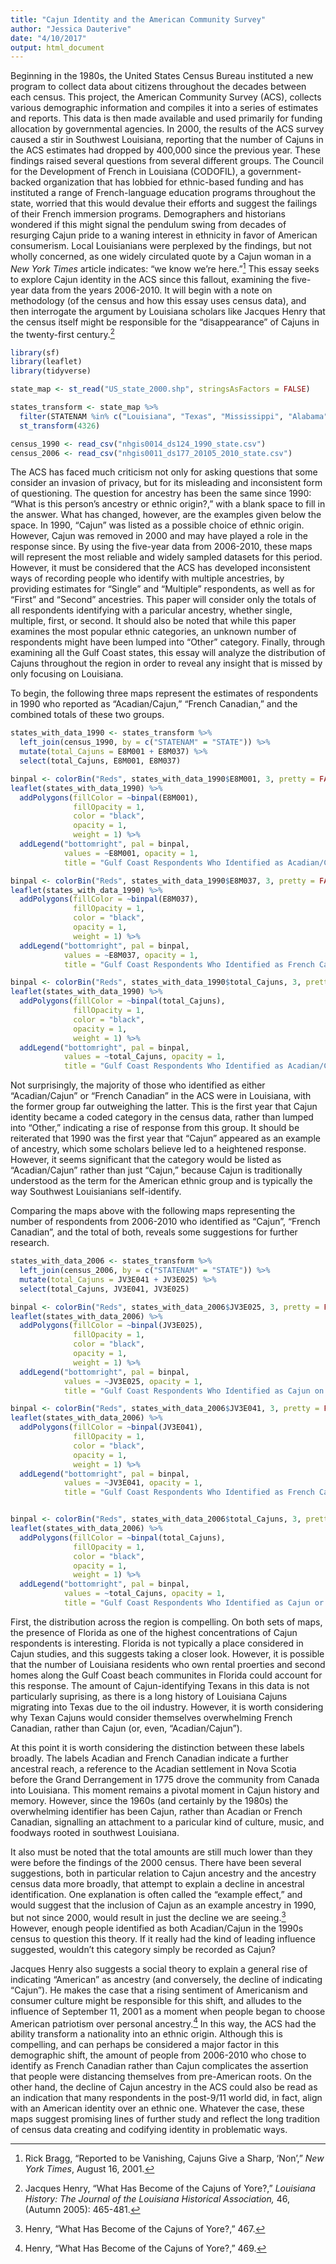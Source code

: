 ```yaml
---
title: "Cajun Identity and the American Community Survey"
author: "Jessica Dauterive"
date: "4/10/2017"
output: html_document
---
```

Beginning in the 1980s, the United States Census Bureau instituted a new program to collect data about citizens throughout the decades between each census. This project, the American Community Survey (ACS), collects various demographic information and compiles it into a series of estimates and reports. This data is then made available and used primarily for funding allocation by governmental agencies. In 2000, the results of the ACS survey caused a stir in Southwest Louisiana, reporting that the number of Cajuns in the ACS estimates had dropped by 400,000 since the previous year. These findings raised several questions from several different groups. The Council for the Development of French in Louisiana (CODOFIL), a government-backed organization that has lobbied for ethnic-based funding and has instituted a range of French-language education programs throughout the state, worried that this would devalue their efforts and suggest the failings of their French immersion programs. Demographers and historians wondered if this might signal the pendulum swing from decades of resurging Cajun pride to a waning interest in ethnicity in favor of American consumerism. Local Louisianians were perplexed by the findings, but not wholly concerned, as one widely circulated quote by a Cajun woman in a *New York Times* article indicates: "we know we're here."[^1] This essay seeks to explore Cajun identity in the ACS since this fallout, examining the five-year data from the years 2006-2010. It will begin with a note on methodology (of the census and how this essay uses census data), and then interrogate the argument by Louisiana scholars like Jacques Henry that the census itself might be responsible for the "disappearance" of Cajuns in the twenty-first century.[^2]

```r
library(sf)
library(leaflet)
library(tidyverse)

state_map <- st_read("US_state_2000.shp", stringsAsFactors = FALSE)

states_transform <- state_map %>% 
  filter(STATENAM %in% c("Louisiana", "Texas", "Mississippi", "Alabama", "Florida")) %>%
  st_transform(4326)

census_1990 <- read_csv("nhgis0014_ds124_1990_state.csv")
census_2006 <- read_csv("nhgis0011_ds177_20105_2010_state.csv")
```

The ACS has faced much criticism not only for asking questions that some consider an invasion of privacy, but for its misleading and inconsistent form of questioning. The question for ancestry has been the same since 1990: "What is this person's ancestry or ethnic origin?," with a blank space to fill in the answer. What has changed, however, are the examples given below the space. In 1990, "Cajun" was listed as a possible choice of ethnic origin. However, Cajun was removed in 2000 and may have played a role in the response since. By using the five-year data from 2006-2010, these maps will represent the most reliable and widely sampled datasets for this period. However, it must be considered that the ACS has developed inconsistent ways of recording people who identify with multiple ancestries, by providing estimates for "Single" and "Multiple" respondents, as well as for "First" and "Second" ancestries. This paper will consider only the totals of all respondents identifying with a paricular ancestry, whether single, multiple, first, or second. It should also be noted that while this paper examines the most popular ethnic categories, an unknown number of respondents might have been lumped into "Other" category. Finally, through examining all the Gulf Coast states, this essay will analyze the distribution of Cajuns throughout the region in order to reveal any insight that is missed by only focusing on Louisiana.

To begin, the following three maps represent the estimates of respondents in 1990 who reported as "Acadian/Cajun," "French Canadian," and the combined totals of these two groups. 
```r
states_with_data_1990 <- states_transform %>% 
  left_join(census_1990, by = c("STATENAM" = "STATE")) %>% 
  mutate(total_Cajuns = E8M001 + E8M037) %>% 
  select(total_Cajuns, E8M001, E8M037)

binpal <- colorBin("Reds", states_with_data_1990$E8M001, 3, pretty = FALSE)
leaflet(states_with_data_1990) %>% 
  addPolygons(fillColor = ~binpal(E8M001),
              fillOpacity = 1,
              color = "black",
              opacity = 1,
              weight = 1) %>% 
  addLegend("bottomright", pal = binpal,
            values = ~E8M001, opacity = 1,
            title = "Gulf Coast Respondents Who Identified as Acadian/Cajun on the ACS, 1990")

binpal <- colorBin("Reds", states_with_data_1990$E8M037, 3, pretty = FALSE)
leaflet(states_with_data_1990) %>% 
  addPolygons(fillColor = ~binpal(E8M037),
              fillOpacity = 1,
              color = "black",
              opacity = 1,
              weight = 1) %>% 
  addLegend("bottomright", pal = binpal,
            values = ~E8M037, opacity = 1,
            title = "Gulf Coast Respondents Who Identified as French Canadian on the ACS, 1990")

binpal <- colorBin("Reds", states_with_data_1990$total_Cajuns, 3, pretty = FALSE)
leaflet(states_with_data_1990) %>% 
  addPolygons(fillColor = ~binpal(total_Cajuns),
              fillOpacity = 1,
              color = "black",
              opacity = 1,
              weight = 1) %>% 
  addLegend("bottomright", pal = binpal,
            values = ~total_Cajuns, opacity = 1,
            title = "Gulf Coast Respondents Who Identified as Acadian/Cajun or French Canadian on the ACS, 1990")
```

Not surprisingly, the majority of those who identified as either "Acadian/Cajun" or "French Canadian" in the ACS were in Louisiana, with the former group far outweighing the latter. This is the first year that Cajun identity became a coded category in the census data, rather than lumped into "Other," indicating a rise of response from this group. It should be reiterated that 1990 was the first year that "Cajun" appeared as an example of ancestry, which some scholars believe led to a heightened response. However, it seems significant that the category would be listed as "Acadian/Cajun" rather than just "Cajun," because Cajun is traditionally understood as the term for the American ethnic group and is typically the way Southwest Louisianians self-identify. 

Comparing the maps above with the following maps representing the number of respondents from 2006-2010 who identified as "Cajun", "French Canadian", and the total of both, reveals some suggestions for further research.

```r
states_with_data_2006 <- states_transform %>% 
  left_join(census_2006, by = c("STATENAM" = "STATE")) %>% 
  mutate(total_Cajuns = JV3E041 + JV3E025) %>% 
  select(total_Cajuns, JV3E041, JV3E025)

binpal <- colorBin("Reds", states_with_data_2006$JV3E025, 3, pretty = FALSE)
leaflet(states_with_data_2006) %>% 
  addPolygons(fillColor = ~binpal(JV3E025),
              fillOpacity = 1,
              color = "black",
              opacity = 1,
              weight = 1) %>% 
  addLegend("bottomright", pal = binpal,
            values = ~JV3E025, opacity = 1,
            title = "Gulf Coast Respondents Who Identified as Cajun on the ACS, 2006-2010")

binpal <- colorBin("Reds", states_with_data_2006$JV3E041, 3, pretty = FALSE)
leaflet(states_with_data_2006) %>% 
  addPolygons(fillColor = ~binpal(JV3E041),
              fillOpacity = 1,
              color = "black",
              opacity = 1,
              weight = 1) %>% 
  addLegend("bottomright", pal = binpal,
            values = ~JV3E041, opacity = 1,
            title = "Gulf Coast Respondents Who Identified as French Canadian on the ACS, 2006-2010")


binpal <- colorBin("Reds", states_with_data_2006$total_Cajuns, 3, pretty = FALSE)
leaflet(states_with_data_2006) %>% 
  addPolygons(fillColor = ~binpal(total_Cajuns),
              fillOpacity = 1,
              color = "black",
              opacity = 1,
              weight = 1) %>% 
  addLegend("bottomright", pal = binpal,
            values = ~total_Cajuns, opacity = 1,
            title = "Gulf Coast Respondents Who Identified as Cajun or French Canadian on the ACS, 2006-2010")
```

First, the distribution across the region is compelling. On both sets of maps, the presence of Florida as one of the highest concentrations of Cajun respondents is interesting. Florida is not typically a place considered in Cajun studies, and this suggests taking a closer look. However, it is possible that the number of Louisiana residents who own rental proerties and second homes along the Gulf Coast beach communites in Florida could account for this response. The amount of Cajun-identifying Texans in this data is not particularly suprising, as there is a long history of Louisiana Cajuns migrating into Texas due to the oil industry. However, it is worth considering why Texan Cajuns would consider themselves overwhelming French Canadian, rather than Cajun (or, even, "Acadian/Cajun").

At this point it is worth considering the distinction between these labels broadly. The labels Acadian and French Canadian indicate a further ancestral reach, a reference to the Acadian settlement in Nova Scotia before the Grand Derrangement in 1775 drove the community from Canada into Louisiana. This moment remains a pivotal moment in Cajun history and memory. However, since the 1960s (and certainly by the 1980s) the overwhelming identifier has been Cajun, rather than Acadian or French Canadian, signalling an attachment to a paricular kind of culture, music, and foodways rooted in southwest Louisiana. 

It also must be noted that the total amounts are still much lower than they were before the findings of the 2000 census. There have been several suggestions, both in particular relation to Cajun ancestry and the ancestry census data more broadly, that attempt to explain a decline in ancestral identification. One explanation is often called the "example effect," and would suggest that the inclusion of Cajun as an example ancestry in 1990, but not since 2000, would result in just the decline we are seeing.[^3] However, enough people identified as both Acadian/Cajun in the 1990s census to question this theory. If it really had the kind of leading influence suggested, wouldn't this category simply be recorded as Cajun?

Jacques Henry also suggests a social theory to explain a general rise of indicating "American" as ancestry (and conversely, the decline of indicating "Cajun"). He makes the case that a rising sentiment of Americanism and consumer culture might be responsible for this shift, and alludes to the influence of September 11, 2001 as a moment when people began to choose American patriotism over personal ancestry.[^4] In this way, the ACS had the ability transform a nationality into an ethnic origin. Although this is compelling, and can perhaps be considered a major factor in this demographic shift, the amount of people from 2006-2010 who chose to identify as French Canadian rather than Cajun complicates the assertion that people were distancing themselves from pre-American roots. On the other hand, the decline of Cajun ancestry in the ACS could also be read as an indication that many respondents in the post-9/11 world did, in fact, align with an American identity over an ethnic one. Whatever the case, these maps suggest promising lines of further study and reflect the long tradition of census data creating and codifying identity in problematic ways.

[^1]: Rick Bragg, "Reported to be Vanishing, Cajuns Give a Sharp, 'Non'," *New York Times*, August 16, 2001.
[^2]: Jacques Henry, "What Has Become of the Cajuns of Yore?," *Louisiana History: The Journal of the Louisiana Historical Association,* 46, (Autumn 2005): 465-481.
[^3]: Henry, "What Has Become of the Cajuns of Yore?," 467.
[^4]: Henry, "What Has Become of the Cajuns of Yore?," 469.